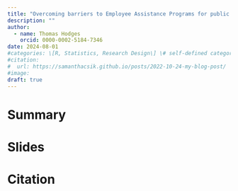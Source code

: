 ```yaml
---
title: "Overcoming barriers to Employee Assistance Programs for public safety professionals"
description: ""
author:
  - name: Thomas Hodges
    orcid: 0000-0002-5184-7346
date: 2024-08-01
#categories: \[R, Statistics, Research Design\] \# self-defined categories
#citation: 
#  url: https://samanthacsik.github.io/posts/2022-10-24-my-blog-post/ 
#image: 
draft: true
---
```


# Summary

# Slides

# Citation
